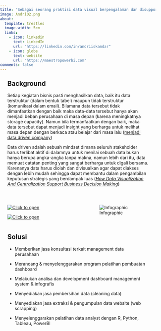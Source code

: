 ```yaml
---
title: "Sebagai seorang praktisi data visual berpengalaman dan disupport oleh beberapa tim ahli di bidang software developer hingga data science, kami memberikan solusi menyeluruh untuk mengubah data-data yang selama ini tidak dimanfaatkan dan terlupakan oleh perusahaan menjadi sebuah data insight yang mudah dianalisa dalam bentuk <span style='color: #00809D;font-weight: bold;'>visualisasi dashboard</span> yang menarik dan <span style='color: #00809D;font-weight: bold;'>infografis</span> yang informatif. Dengan mengoptimalkan berbagai sumber daya baik hard-skill dan soft-skill, kami percaya solusi yang kami tawarkan dapat membantu perusahaan berkembang lebih baik dan lebih cepat."
image: Andri02.png
about:
  template: trestles
  image-width: 5cm
  links:
    - icon: linkedin
      text: LinkedIn
      url: "https://linkedin.com/in/andriiskandar"
    - icon: globe
      text: website
      url: "https://maestropowerbi.com"  
comments: false
---
```


```{=html}
<style>
/* CSS below applies ONLY to this .qmd file
   It makes the page fit the viewport and handles internal scrolling if needed.
*/

/* Ensure HTML and Body take full viewport height and hide overflow */
html, body {
  margin: 0;
  padding: 0;
  height: 100%; /* Make them fill the viewport */
  <!-- overflow: hidden; /* Hide scrollbars for the entire page */ -->
  display: flex; /* Use flexbox to manage internal layout for full height */
  flex-direction: column; /* Stack children vertically */
}

/* Make the Quarto navbar fixed height and not take up flex space */
.navbar {
  flex-shrink: 0; /* Don't shrink when space is limited */
}

/* Target Quarto's main content wrapper */
.quarto-page {
  flex-grow: 1; /* Allow this to grow and take all available space */
  display: flex; /* Use flexbox internally for its children */
  flex-direction: column; /* Stack children vertically */
  overflow: hidden; /* Hide overflow for the page content itself */
}

/* Target the specific column-page div for internal scrolling if content overflows */
.column-page {
  flex-grow: 1; /* Allow the content column to grow */
  overflow-y: hidden; /* **CHANGE TO 'auto' IF YOU WANT INTERNAL SCROLLING** */
  padding-bottom: 20px; /* Add some padding at the bottom */
  padding-left: var(--bs-gutter-x, 1.5rem); /* Preserve Quarto's default side padding */
  padding-right: var(--bs-gutter-x, 1.5rem);
}

/* Adjust top margin for H2 headings */
#background-section-title {
  margin-top: 0.5em !important; /* Start with a smaller value like 0.5em, or even 0 */
  /* You might also want to adjust margin-bottom if needed */
  /* margin-bottom: 0.5em; */
}


/* Optional: Make the image fit if it's too tall */
.about-entity-contents img {
  max-height: 100%;
  object-fit: contain;
}
</style>
```

::::::: column-page
## Background {#background-section-title}

Setiap kegiatan bisnis pasti menghasilkan data, baik itu data terstruktur (dalam bentuk tabel) maupun tidak terstruktur (komunikasi dalam email). Bilamana data tersebut tidak dimanfaatkan dengan baik maka data-data tersebut hanya akan menjadi beban perusahaan di masa depan (karena meningkatnya storage capacity). Namun bila termanfaatkan dengan baik, maka data tersebut dapat menjadi insight yang berharga untuk melihat masa depan dengan berkaca atau belajar dari masa lalu ([menjadi data driven company](https://www.instagram.com/hariankompas/reel/DGf0SHRNaE4/))

Data driven adalah sebuah mindset dimana seluruh stakeholder harus terlibat aktif di dalamnya untuk menilai sebuah data bukan hanya berupa angka-angka tanpa makna, namun lebih dari itu, data memuat catatan penting yang sangat berharga untuk digali bersama. Karenanya data harus diolah dan divisualkan agar dapat diakses dengan lebih mudah sehingga dapat membantu dalam pengambilan keputusan strategis yang berdampak luas ([*How Data Visualization And Centralization Support Business Decision Making*](https://www.forbes.com/councils/forbesagencycouncil/2024/10/16/how-data-visualization-and-centralization-support-business-decision-making/))

<br>

:::::: columns
::: {.column width="48%"}
<!-- <div style="text-align: center;"> -->

<!--   <a href="https://andiska.shinyapps.io/monitoringboard/" target="_blank"> -->

<!--   <img src="images/dashboardcontoh3.PNG" alt="Contoh dashboard dengan shiny.io" style="max-width: 100%; height: auto; border: 0.5px solid #00809D;"> -->

<!--   <a> -->

<!-- </div> -->

<!-- <br> -->

<!-- <div style="text-align: center;"> -->

<!--   <a href="https://bit.ly/sales_sample" target="_blank"> -->

<!--   <img src="images/dashboardcontoh4.PNG" alt="Contoh dashboard dengan shiny.io" style="max-width: 100%; height: auto; border: 0.5px solid #00809D;"> -->

<!--   <a> -->

<!-- </div> -->

[![Click to open](images/dashboardcontoh3.png){.border .responsive-image}](https://andiska.shinyapps.io/monitoringboard/)

[![Click to open](images/dashboardcontoh4.png){.border .responsive-image}](https://bit.ly/sales_sample)
:::

::: {.column width="4%"}
:::

::: {.column width="48%"}
![Infographic](images/petalpg.png){.border .responsive-image}
:::
::::::

## Solusi

-   Memberikan jasa konsultasi terkait management data perusahaan

-   Merancang & menyelenggarakan program pelatihan pembuatan dashboard

-   Melakukan analisa dan development dashboard management system & infografis

-   Menyediakan jasa pembersihan data (cleaning data)

-   Menyediakan jasa extraksi & pengumpulan data website (web scrapping)

-   Menyelenggarakan pelatihan data analyst dengan R, Python, Tableau, PowerBI

    <p>

    </p>
:::::::
